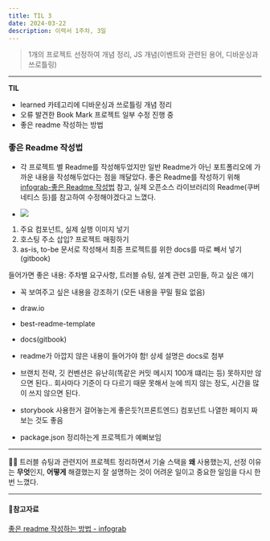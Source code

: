 ```yaml
---
title: TIL 3
date: 2024-03-22
description: 이력서 1주차, 3일
---
```


> 1개의 프로젝트 선정하여 개념 정리, JS 개념(이벤트와 관련된 용어, 디바운싱과 쓰로틀링)

<hr />

**TIL**

- learned 카테고리에 디바운싱과 쓰로틀링 개념 정리
- 오류 발견한 Book Mark 프로젝트 일부 수정 진행 중
- 좋은 readme 작성하는 방법

### 좋은 Readme 작성법

- 각 프로젝트 별 Readme를 작성해두었지만 일반 Readme가 아닌 포트폴리오에 가까운 내용을 작성해두었다는 점을 깨달았다. 좋은 Readme를 작성하기 위해 [infograb-좋은 Readme 작성법](https://insight.infograb.net/blog/2023/08/23/good-readme/) 참고, 실제 오픈소스 라이브러리의 Readme(쿠버네티스 등)를 참고하여 수정해야겠다고 느꼈다.

- ![](https://velog.velcdn.com/images/kylee31/post/d44149b7-afaf-46d4-9de3-3154479e7c52/image.png)

1. 주요 컴포넌트, 실제 실행 이미지 넣기
2. 호스팅 주소 삽입? 프로젝트 매핑하기
3. as-is, to-be 문서로 작성해서 최종 프로젝트를 위한 docs를 따로 빼서 넣기 (gitbook)

들어가면 좋은 내용: 주차별 요구사항, 트러블 슈팅, 설계 관련 고민들, 하고 싶은 얘기

- 꼭 보여주고 싶은 내용을 강조하기 (모든 내용을 꾸밀 필요 없음)

- draw.io
- best-readme-template
- docs(gitbook)

- readme가 아깝지 않은 내용이 들어가야 함! 상세 설명은 docs로 첨부

- 브랜치 전략, 깃 컨벤션은 유난히(똑같은 커밋 메시지 100개 떄리는 등) 못하지만 않으면 된다.. 회사마다 기준이 다 다르기 때문
  못해서 눈에 띄지 않는 정도, 시간을 많이 쓰지 않으면 된다.
- storybook 사용한거 걸어놓는게 좋은듯?(프론트엔드) 컴포넌트 나열한 페이지 짜보는 것도 좋음
- package.json 정리하는게 프로젝트가 예뻐보임

<hr />

👩‍💻 트러블 슈팅과 관련지어 프로젝트 정리하면서 기술 스택을 **왜** 사용했는지, 선정 이유는 **무엇**인지, **어떻게** 해결했는지
잘 설명하는 것이 어려운 일이고 중요한 일임을 다시 한번 느꼈다.

<hr />

#### 📌참고자료

[좋은 readme 작성하는 방법 - infograb](https://insight.infograb.net/blog/2023/08/23/good-readme/)
